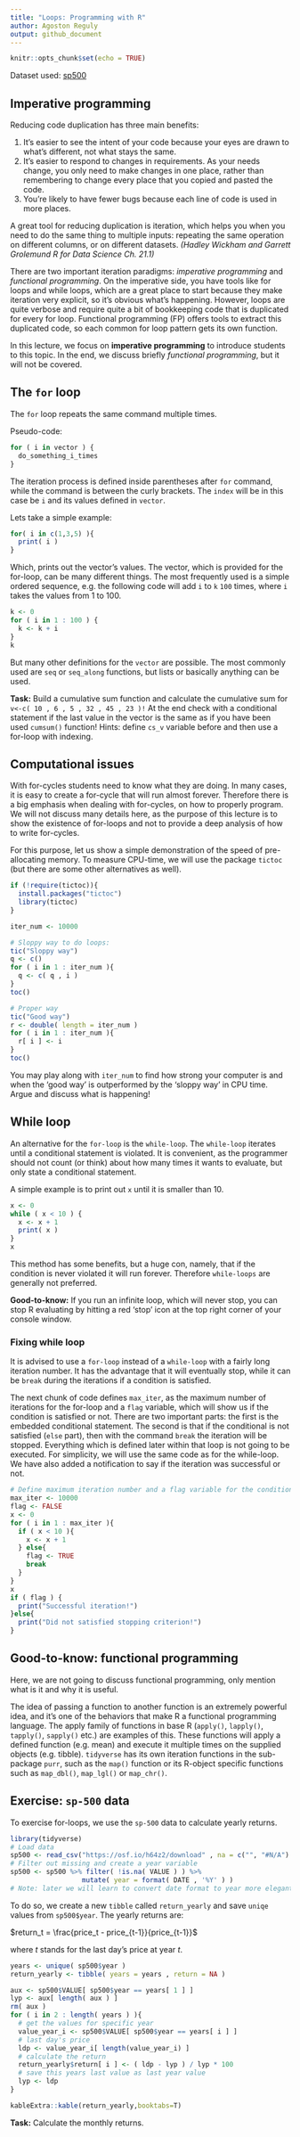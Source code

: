 ```yaml
---
title: "Loops: Programming with R"
author: Agoston Reguly
output: github_document
---
```


```r
knitr::opts_chunk$set(echo = TRUE)
```

Dataset used: [sp500](https://gabors-data-analysis.com/datasets/#sp500)

## Imperative programming

Reducing code duplication has three main benefits:

1.  It’s easier to see the intent of your code because your eyes are drawn to what’s different, not what stays the same.
2.  It’s easier to respond to changes in requirements. As your needs change, you only need to make changes in one place, rather than remembering to change every place that you copied and pasted the code.
3.  You’re likely to have fewer bugs because each line of code is used in more places.

A great tool for reducing duplication is iteration, which helps you when you need to do the same thing to multiple inputs: repeating the same operation on different columns, or on different datasets. *(Hadley Wickham and Garrett Grolemund R for Data Science Ch. 21.1)*

There are two important iteration paradigms: *imperative programming* and *functional programming*. On the imperative side, you have tools like for loops and while loops, which are a great place to start because they make iteration very explicit, so it’s obvious what’s happening. However, loops are quite verbose and require quite a bit of bookkeeping code that is duplicated for every for loop. Functional programming (FP) offers tools to extract this duplicated code, so each common for loop pattern gets its own function.

In this lecture, we focus on **imperative programming** to introduce students to this topic. In the end, we discuss briefly *functional programming*, but it will not be covered.

## The `for` loop

The `for` loop repeats the same command multiple times.

Pseudo-code:

```r
for ( i in vector ) {
  do_something_i_times
}
```

The iteration process is defined inside parentheses after `for` command, while the command is between the curly brackets. The `index` will be in this case be `i` and its values defined in `vector`.

Lets take a simple example:

```r
for( i in c(1,3,5) ){
  print( i )
}
```

Which, prints out the vector's values. The vector, which is provided for the for-loop, can be many different things. The most frequently used is a simple ordered sequence, e.g. the following code will add `i` to `k` `100` times, where `i` takes the values from 1 to 100.

```r
k <- 0
for ( i in 1 : 100 ) {
  k <- k + i
}
k
```

But many other definitions for the `vector` are possible. The most commonly used are `seq` or `seq_along` functions, but lists or basically anything can be used.

**Task:** Build a cumulative sum function and calculate the cumulative sum for `v<-c( 10 , 6 , 5 , 32 , 45 , 23 )!` At the end check with a conditional statement if the last value in the vector is the same as if you have been used `cumsum()` function! Hints: define `cs_v` variable before and then use a for-loop with indexing.

## Computational issues

With for-cycles students need to know what they are doing. In many cases, it is easy to create a for-cycle that will run almost forever. Therefore there is a big emphasis when dealing with for-cycles, on how to properly program. We will not discuss many details here, as the purpose of this lecture is to show the existence of for-loops and not to provide a deep analysis of how to write for-cycles.

For this purpose, let us show a simple demonstration of the speed of pre-allocating memory. To measure CPU-time, we will use the package `tictoc` (but there are some other alternatives as well).

```r
if (!require(tictoc)){
  install.packages("tictoc")
  library(tictoc)
}

iter_num <- 10000

# Sloppy way to do loops:
tic("Sloppy way")
q <- c()
for ( i in 1 : iter_num ){
  q <- c( q , i )
}
toc()

# Proper way
tic("Good way")
r <- double( length = iter_num )
for ( i in 1 : iter_num ){
  r[ i ] <- i
}
toc()

```

You may play along with `iter_num` to find how strong your computer is and when the 'good way' is outperformed by the 'sloppy way' in CPU time. Argue and discuss what is happening!

## While loop

An alternative for the `for-loop` is the `while-loop`. The `while-loop` iterates until a conditional statement is violated. It is convenient, as the programmer should not count (or think) about how many times it wants to evaluate, but only state a conditional statement.

A simple example is to print out `x` until it is smaller than 10.

```r

x <- 0
while ( x < 10 ) {
  x <- x + 1
  print( x )
}
x
```

This method has some benefits, but a huge con, namely, that if the condition is never violated it will run forever. Therefore `while-loops` are generally not preferred.

**Good-to-know:** If you run an infinite loop, which will never stop, you can stop R evaluating by hitting a red 'stop' icon at the top right corner of your console window.

### Fixing while loop

It is advised to use a `for-loop` instead of a `while-loop` with a fairly long iteration number. It has the advantage that it will eventually stop, while it can be `break` during the iterations if a condition is satisfied.

The next chunk of code defines `max_iter`, as the maximum number of iterations for the for-loop and a `flag` variable, which will show us if the condition is satisfied or not. There are two important parts: the first is the embedded conditional statement. The second is that if the conditional is not satisfied (`else` part), then with the command `break` the iteration will be stopped. Everything which is defined later within that loop is not going to be executed. For simplicity, we will use the same code as for the while-loop. We have also added a notification to say if the iteration was successful or not.

```r

# Define maximum iteration number and a flag variable for the condition
max_iter <- 10000
flag <- FALSE
x <- 0
for ( i in 1 : max_iter ){
  if ( x < 10 ){
    x <- x + 1 
  } else{
    flag <- TRUE
    break
  }
}
x
if ( flag ) {
  print("Successful iteration!")
}else{
  print("Did not satisfied stopping criterion!")
}

```

## Good-to-know: functional programming

Here, we are not going to discuss functional programming, only mention what is it and why it is useful.

The idea of passing a function to another function is an extremely powerful idea, and it’s one of the behaviors that make R a functional programming language. The apply family of functions in base R (`apply()`, `lapply()`, `tapply()`, `sapply()` etc.) are examples of this. These functions will apply a defined function (e.g. mean) and execute it multiple times on the supplied objects (e.g. tibble). `tidyverse` has its own iteration functions in the sub-package `purr`, such as the `map()` function or its R-object specific functions such as `map_dbl()`, `map_lgl()` or `map_chr()`.

## Exercise: `sp-500` data

To exercise for-loops, we use the `sp-500` data to calculate yearly returns.

```r
library(tidyverse)
# Load data
sp500 <- read_csv("https://osf.io/h64z2/download" , na = c("", "#N/A") )
# Filter out missing and create a year variable
sp500 <- sp500 %>% filter( !is.na( VALUE ) ) %>% 
                  mutate( year = format( DATE , '%Y' ) ) 
# Note: later we will learn to convert date format to year more elegantly

```

To do so, we create a new `tibble` called `return_yearly` and save `uniqe` values from `sp500$year`. The yearly returns are:

$return_t = \frac{price_t - price_{t-1}}{price_{t-1}}$

where $t$ stands for the last day's price at year $t$.

```r
years <- unique( sp500$year )
return_yearly <- tibble( years = years , return = NA )

aux <- sp500$VALUE[ sp500$year == years[ 1 ] ]
lyp <- aux[ length( aux ) ]
rm( aux )
for ( i in 2 : length( years ) ){
  # get the values for specific year
  value_year_i <- sp500$VALUE[ sp500$year == years[ i ] ]
  # last day's price
  ldp <- value_year_i[ length(value_year_i) ]
  # calculate the return
  return_yearly$return[ i ] <- ( ldp - lyp ) / lyp * 100
  # save this years last value as last year value
  lyp <- ldp
}

kableExtra::kable(return_yearly,booktabs=T)

```


**Task:** Calculate the monthly returns.